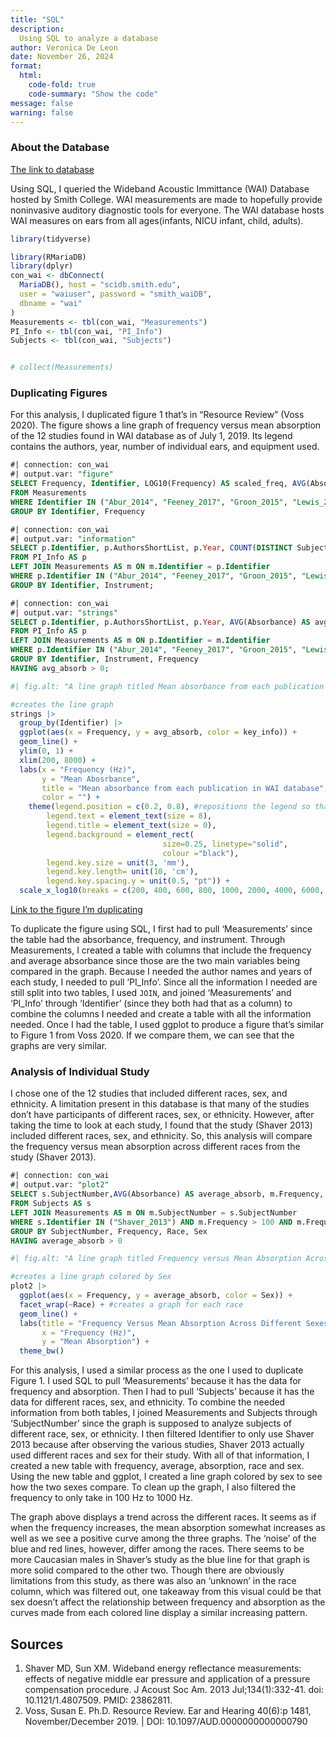 ```yaml
---
title: "SQL"
description: 
  Using SQL to analyze a database
author: Veronica De Leon
date: November 26, 2024
format:
  html:
    code-fold: true
    code-summary: "Show the code"
message: false
warning: false
---
```


### About the Database

[The link to database](https://www.science.smith.edu/wai-database/)

Using SQL, I queried the Wideband Acoustic Immittance (WAI) Database hosted by Smith College. WAI measurements are made to hopefully provide noninvasive auditory diagnostic tools for everyone. The WAI database hosts WAI measures on ears from all ages(infants, NICU infant, child, adults).

```r
library(tidyverse)
```

```r
library(RMariaDB)
library(dplyr)
con_wai <- dbConnect(
  MariaDB(), host = "scidb.smith.edu",
  user = "waiuser", password = "smith_waiDB", 
  dbname = "wai"
)
Measurements <- tbl(con_wai, "Measurements")
PI_Info <- tbl(con_wai, "PI_Info")
Subjects <- tbl(con_wai, "Subjects")


# collect(Measurements)
```

### Duplicating Figures

For this analysis, I duplicated figure 1 that's in "Resource Review" (Voss 2020). The figure shows a line graph of frequency versus mean absorption of the 12 studies found in WAI database as of July 1, 2019. Its legend contains the authors, year, number of individual ears, and equipment used.

```sql
#| connection: con_wai
#| output.var: "figure"
SELECT Frequency, Identifier, LOG10(Frequency) AS scaled_freq, AVG(Absorbance) AS avg_absorb
FROM Measurements
WHERE Identifier IN ("Abur_2014", "Feeney_2017", "Groon_2015", "Lewis_2015", "Liu_2008", "Rosowski_2012", "Shahnaz_2006", "Shaver_2013", "Sun_2016", "Voss_1994", "Voss_2010", "Werner_2010") AND Frequency > 200 AND Frequency < 8000
GROUP BY Identifier, Frequency
```

```sql
#| connection: con_wai
#| output.var: "information"
SELECT p.Identifier, p.AuthorsShortList, p.Year, COUNT(DISTINCT SubjectNumber, Ear) AS distinct_ears
FROM PI_Info AS p
LEFT JOIN Measurements AS m ON m.Identifier = p.Identifier
WHERE p.Identifier IN ("Abur_2014", "Feeney_2017", "Groon_2015", "Lewis_2015", "Liu_2008", "Rosowski_2012", "Shahnaz_2006", "Shaver_2013", "Sun_2016", "Voss_1994", "Voss_2010", "Werner_2010") AND Frequency > 200 AND Frequency < 8000
GROUP BY Identifier, Instrument;
```

```sql
#| connection: con_wai
#| output.var: "strings"
SELECT p.Identifier, p.AuthorsShortList, p.Year, AVG(Absorbance) AS avg_absorb, m.Frequency, LOG10(Frequency) AS scaled_freq, CONCAT(p.AuthorsShortList, "(", p.Year, ") N =", COUNT(DISTINCT SubjectNumber, Ear), "; ", Instrument) AS key_info
FROM PI_Info AS p
LEFT JOIN Measurements AS m ON p.Identifier = m.Identifier
WHERE p.Identifier IN ("Abur_2014", "Feeney_2017", "Groon_2015", "Lewis_2015", "Liu_2008", "Rosowski_2012", "Shahnaz_2006", "Shaver_2013", "Sun_2016", "Voss_1994", "Voss_2010", "Werner_2010") AND m.Frequency > 200 AND m.Frequency < 8000 
GROUP BY Identifier, Instrument, Frequency
HAVING avg_absorb > 0;
```

```r
#| fig.alt: "A line graph titled Mean absorbance from each publication in WAI database. The x-axis is the frequency measured in hertz and ranging from 200 to 8000. The y-axis is the mean absorbance. There are 12 lines each colored by a specific publication. The legend is placed on the top left of the graph."

#creates the line graph
strings |>
  group_by(Identifier) |>
  ggplot(aes(x = Frequency, y = avg_absorb, color = key_info)) +
  geom_line() +
  ylim(0, 1) +
  xlim(200, 8000) +
  labs(x = "Frequency (Hz)",
       y = "Mean Abosrbance",
       title = "Mean absorbance from each publication in WAI database",
       color = "") +
    theme(legend.position = c(0.2, 0.8), #repositions the legend so that it is on the graph instead of to the side
        legend.text = element_text(size = 8),
        legend.title = element_text(size = 0),
        legend.background = element_rect(
                                  size=0.25, linetype="solid", 
                                  colour ="black"),
        legend.key.size = unit(3, 'mm'),
        legend.key.length= unit(10, 'cm'),
        legend.key.spacing.y = unit(0.5, "pt")) +
  scale_x_log10(breaks = c(200, 400, 600, 800, 1000, 2000, 4000, 6000, 8000)) 
```

[Link to the figure I'm duplicating](https://journals.lww.com/ear-hearing/citation/2019/11000/resource_review.21.aspx)

To duplicate the figure using SQL, I first had to pull 'Measurements' since the table had the absorbance, frequency, and instrument. Through Measurements, I created a table with columns that include the frequency and average absorbance since those are the two main variables being compared in the graph. Because I needed the author names and years of each study, I needed to pull 'PI_Info'. Since all the information I needed are still split into two tables, I used `JOIN`, and joined 'Measurements' and 'PI_Info' through 'Identifier' (since they both had that as a column) to combine the columns I needed and create a table with all the information needed. Once I had the table, I used ggplot to produce a figure that's similar to Figure 1 from Voss 2020. If we compare them, we can see that the graphs are very similar.

### Analysis of Individual Study

I chose one of the 12 studies that included different races, sex, and ethnicity. A limitation present in this database is that many of the studies don't have participants of different races, sex, or ethnicity. However, after taking the time to look at each study, I found that the study (Shaver 2013) included different races, sex, and ethnicity. So, this analysis will compare the frequency versus mean absorption across different races from the study (Shaver 2013).

```sql
#| connection: con_wai
#| output.var: "plot2"
SELECT s.SubjectNumber,AVG(Absorbance) AS average_absorb, m.Frequency, LOG10(Frequency) AS scaled_freq, s.Sex, s.Race
FROM Subjects AS s
LEFT JOIN Measurements AS m ON m.SubjectNumber = s.SubjectNumber
WHERE s.Identifier IN ("Shaver_2013") AND m.Frequency > 100 AND m.Frequency < 1000 AND s.Race IN ("Asian", "Black", "Caucasian")
GROUP BY SubjectNumber, Frequency, Race, Sex
HAVING average_absorb > 0

```

```r
#| fig.alt: "A line graph titled Frequency versus Mean Absorption Across Different Sexes and Races. The x-axis is the frequency measured in hertz and ranging from 100 to 1000. The y-axis is the mean abosrbance from 0 to 1. There are 2 lines, the blue one representing male and red representing female. There are three graphs in total separated by races (Asian, Black, and Caucasian)."

#creates a line graph colored by Sex
plot2 |>
  ggplot(aes(x = Frequency, y = average_absorb, color = Sex)) +
  facet_wrap(~Race) + #creates a graph for each race
  geom_line() +
  labs(title = "Frequency Versus Mean Absorption Across Different Sexes and Races",
       x = "Frequency (Hz)",
       y = "Mean Absorption") +
  theme_bw() 
```

For this analysis, I used a similar process as the one I used to duplicate Figure 1. I used SQL to pull 'Measurements' because it has the data for frequency and absorption. Then I had to pull 'Subjects' because it has the data for different races, sex, and ethnicity. To combine the needed information from both tables, I joined Measurements and Subjects through 'SubjectNumber' since the graph is supposed to analyze subjects of different race, sex, or ethnicity. I then filtered Identifier to only use Shaver 2013 because after observing the various studies, Shaver 2013 actually used different races and sex for their study. With all of that information, I created a new table with frequency, average, absorption, race and sex. Using the new table and ggplot, I created a line graph colored by sex to see how the two sexes compare. To clean up the graph, I also filtered the frequency to only take in 100 Hz to 1000 Hz.

The graph above displays a trend across the different races. It seems as if when the frequency increases, the mean absorption somewhat increases as well as we see a positive curve among the three graphs. The 'noise' of the blue and red lines, however, differ among the races. There seems to be more Caucasian males in Shaver's study as the blue line for that graph is more solid compared to the other two. Though there are obviously limitations from this study, as there was also an 'unknown' in the race column, which was filtered out, one takeaway from this visual could be that sex doesn't affect the relationship between frequency and absorption as the curves made from each colored line display a similar increasing pattern.

## Sources

1. Shaver MD, Sun XM. Wideband energy reflectance measurements: effects of negative middle ear pressure and application of a pressure compensation procedure. J Acoust Soc Am. 2013 Jul;134(1):332-41. doi: 10.1121/1.4807509. PMID: 23862811. 
2. Voss, Susan E. Ph.D. Resource Review. Ear and Hearing 40(6):p 1481, November/December 2019. \| DOI: 10.1097/AUD.0000000000000790
